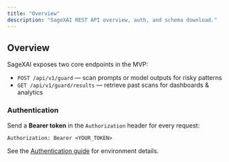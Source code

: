 ```yaml
---
title: "Overview"
description: "SageXAI REST API overview, auth, and schema download."
---
```


## Overview

SageXAI exposes two core endpoints in the MVP:

- `POST /api/v1/guard` — scan prompts or model outputs for risky patterns
- `GET /api/v1/guard/results` — retrieve past scans for dashboards & analytics

### Authentication

Send a **Bearer token** in the `Authorization` header for every request:

```http
Authorization: Bearer <YOUR_TOKEN>
```

See the <a href="/guides/authentication">Authentication guide</a> for environment details.
